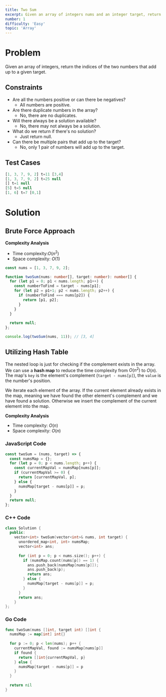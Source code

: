 ```yaml
---
title: Two Sum
excerpt: Given an array of integers nums and an integer target, return indices of the two numbers such that they add up to target.
number: 1
difficulty: 'Easy'
topic: 'Array'
---
```


<LeetCodeLink 
  link="https://leetcode.com/problems/two-sum/"
  title="Two Sum - LeetCode" 
  description="Given an array of integers nums and an integer target, return indices of the two numbers such that they add up to target. You may assume that each input would have exactly one solution, and you may not use the same element twice. You can return the answer in any order."
/>

# Problem

Given an array of integers, return the indices of the two numbers that add up to a given target.

## Constraints

- Are all the numbers positive or can there be negatives?
    - All numbers are positive.
- Are there duplicate numbers in the array?
    - No, there are no duplicates.
- Will there always be a solution available?
    - No, there may not always be a solution.
- What do we return if there's no solution?
    - Just return null.
- Can there be multiple pairs that add up to the target?
    - No, only 1 pair of numbers will add up to the target.

## Test Cases

```jsx
[1, 3, 7, 9, 2] t=11 [3,4]
[1, 3, 7, 9, 2] t=25 null
[] t=1 null
[5] t=5 null
[1, 6] t=7 [0,1]
```

# Solution

## Brute Force Approach

**Complexity Analysis**

- Time complexity:$O(n^2)$
- Space complexity: $O(1)$

```typescript
const nums = [1, 3, 7, 9, 2];

function twoSum(nums: number[], target: number): number[] {
  for (let p1 = 0; p1 < nums.length; p1++) {
    const numberToFind = target - nums[p1];
    for (let p2 = p1+1; p2 < nums.length; p2++) {
      if (numberToFind === nums[p2]) {
        return [p1, p2];
      }
    }
  }
    
  return null;
};

console.log(twoSum(nums, 11)); // [3, 4]
```

## Utilizing Hash Table

The nested loop is just for checking if the complement exists in the array. 
We can use a **hash map** to reduce the time complexity from $O(n^2)$ to $O(n)$. 
The map's `key` is the element's complement (`target - nums[p]`), the `value` is the number's position.

We iterate each element of the array. 
If the current element already exists in the map, meaning we have found the other element's complement and we have found a solution. 
Otherwise we insert the complement of the current element into the map.

**Complexity Analysis**

- Time complexity: $O(n)$
- Space complexity: $O(n)$

### JavaScript Code
```jsx
const twoSum = (nums, target) => {
  const numsMap = {};
  for (let p = 0; p < nums.length; p++) {
    const currentMapVal = numsMap[nums[p]];
    if (currentMapVal >= 0) {
      return [currentMapVal, p];
    } else {
      numsMap[target - nums[p]] = p;
    }
  }
  return null;
};
```

### C++ Code
```cpp
class Solution {
  public:
    vector<int> twoSum(vector<int>& nums, int target) {
      unordered_map<int, int> numsMap;
      vector<int> ans;
        
      for (int p = 0; p < nums.size(); p++) {
        if (numsMap.count(nums[p]) == 1) {
          ans.push_back(numsMap[nums[p]]);
          ans.push_back(p);
          return ans;
        } else {
          numsMap[target - nums[p]] = p;
        }
      }
      return ans;
    }
};
```

### Go Code
```go
func twoSum(nums []int, target int) []int {
  numsMap := map[int] int{}
  
  for p := 0; p < len(nums); p++ {
    currentMapVal, found := numsMap[nums[p]]
    if found {
      return []int{currentMapVal, p}
    } else {
      numsMap[target - nums[p]] = p
    }
  }
  
  return nil
}
```